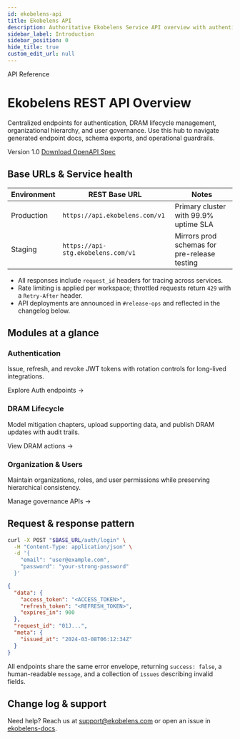 ```yaml
---
id: ekobelens-api
title: Ekobelens API
description: Authoritative Ekobelens Service API overview with authentication, DRAM, organization, and user modules.
sidebar_label: Introduction
sidebar_position: 0
hide_title: true
custom_edit_url: null
---
```



<div className="doc-hero doc-hero--api">
  <p className="doc-hero-kicker">API Reference</p>
  <h1>Ekobelens REST API Overview</h1>
  <p className="doc-hero-lead">
    Centralized endpoints for authentication, DRAM lifecycle management, organizational hierarchy, and user governance.
    Use this hub to navigate generated endpoint docs, schema exports, and operational guardrails.
  </p>
  <div className="doc-hero-meta">
    <span className="badge badge--primary">Version 1.0</span>
    <a className="doc-hero-link" href="https://github.com/ekobelens-labs/ekobelens-docs/blob/main/specs/swagger.yaml" target="_blank" rel="noopener noreferrer">
      Download OpenAPI Spec
    </a>
  </div>
</div>

## Base URLs & Service health

| Environment | REST Base URL | Notes |
| --- | --- | --- |
| Production | `https://api.ekobelens.com/v1` | Primary cluster with 99.9% uptime SLA |
| Staging | `https://api-stg.ekobelens.com/v1` | Mirrors prod schemas for pre-release testing |

- All responses include `request_id` headers for tracing across services.
- Rate limiting is applied per workspace; throttled requests return `429` with a `Retry-After` header.
- API deployments are announced in `#release-ops` and reflected in the changelog below.

## Modules at a glance

<div className="doc-grid">
  <article className="doc-card">
    <h3>Authentication</h3>
    <p>Issue, refresh, and revoke JWT tokens with rotation controls for long-lived integrations.</p>
    <Link to="/docs/api/generated/login">Explore Auth endpoints →</Link>
  </article>
  <article className="doc-card">
    <h3>DRAM Lifecycle</h3>
    <p>Model mitigation chapters, upload supporting data, and publish DRAM updates with audit trails.</p>
    <Link to="/docs/api/generated/create-dram-document-chapter">View DRAM actions →</Link>
  </article>
  <article className="doc-card">
    <h3>Organization & Users</h3>
    <p>Maintain organizations, roles, and user permissions while preserving hierarchical consistency.</p>
    <Link to="/docs/api/generated/create-organization">Manage governance APIs →</Link>
  </article>
</div>

## Request & response pattern

<Tabs>
  <TabItem value="curl" label="Sample request" default>

  ```bash
  curl -X POST "$BASE_URL/auth/login" \
    -H "Content-Type: application/json" \
    -d '{
      "email": "user@example.com",
      "password": "your-strong-password"
    }'
  ```

  </TabItem>
  <TabItem value="response" label="Unified response">

  ```json
  {
    "data": {
      "access_token": "<ACCESS_TOKEN>",
      "refresh_token": "<REFRESH_TOKEN>",
      "expires_in": 900
    },
    "request_id": "01J...",
    "meta": {
      "issued_at": "2024-03-08T06:12:34Z"
    }
  }
  ```

  </TabItem>
</Tabs>

All endpoints share the same error envelope, returning `success: false`, a human-readable `message`, and a collection of `issues` describing invalid fields.

## Change log & support

<GeneratedChangelog />

Need help? Reach us at [support@ekobelens.com](mailto:support@ekobelens.com) or open an issue in [ekobelens-docs](https://github.com/ekobelens-labs/ekobelens-docs/issues).
